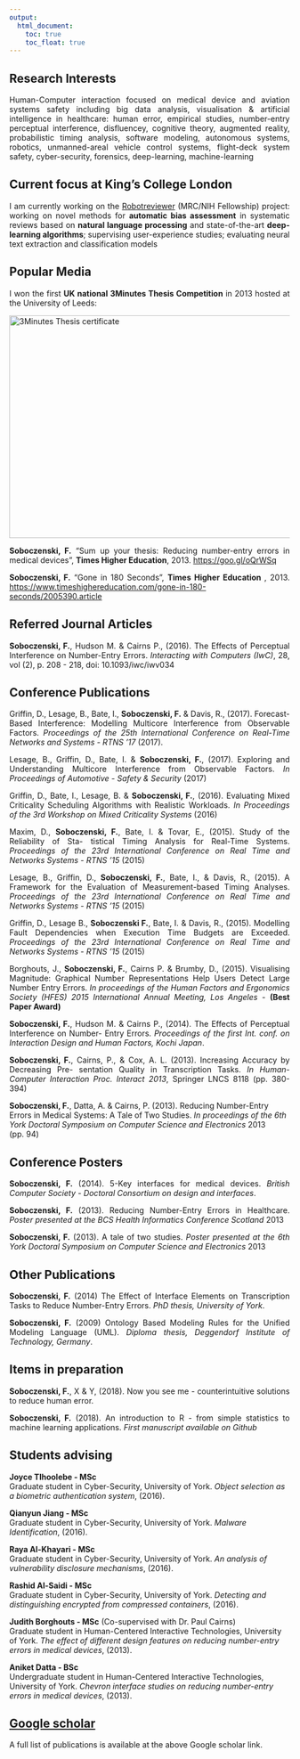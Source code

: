 ```yaml
---
output:
  html_document: 
    toc: true
    toc_float: true
---
```


<link rel="stylesheet" href="styles.css" type="text/css">

## Research Interests

<p align="justify">
Human-Computer interaction focused on medical device and aviation systems safety including big data analysis, visualisation & artificial intelligence in healthcare: human error, empirical studies, number-entry perceptual interference, disfluencey, cognitive theory, augmented reality, probabilistic timing analysis, software modeling, autonomous systems, robotics, unmanned-areal vehicle control systems, flight-deck system safety, cyber-security, forensics, deep-learning, machine-learning</p>

## Current focus at King's College London

<p align="justify">I am currently working on the [Robotreviewer](http://www.robotreviewer.net/) (MRC/NIH Fellowship) project: working on novel methods for <b>automatic bias assessment</b> in systematic reviews based on <b>natural language processing</b> and state-of-the-art <b>deep-learning algorithms</b>; supervising user-experience studies; evaluating neural text extraction and classification models</p>

## Popular Media

<p align="justify">I won the first **UK national 3Minutes Thesis Competition** in 2013 hosted at the University of Leeds:</p>

<img src="3minutes.jpg" alt="3Minutes Thesis certificate" style="width:600px;height:400px;">

<p align="justify">**Soboczenski, F.** “Sum up your thesis: Reducing number-entry errors in medical devices”,
**Times Higher Education**, 2013. [https://goo.gl/oQrWSq](https://goo.gl/oQrWSq)</p>

<p align="justify">**Soboczenski, F.** "Gone in 180 Seconds”,  **Times Higher Education **, 2013. [https://www.timeshighereducation.com/gone-in-180-seconds/2005390.article](https://www.timeshighereducation.com/gone-in-180-seconds/2005390.article)</p>

## Referred Journal Articles

<p align="justify">**Soboczenski, F.**, Hudson M. & Cairns P., (2016). The Effects of Perceptual Interference on Number-Entry Errors. *Interacting with Computers (IwC)*, 28, vol (2), p. 208 - 218, doi: 10.1093/iwc/iwv034</p>

## Conference Publications

<p align="justify">Griffin, D., Lesage, B., Bate, I., **Soboczenski, F.** & Davis, R., (2017). Forecast-Based Interference: Modelling Multicore Interference from Observable Factors. *Proceedings of the 25th International Conference on Real-Time Networks and Systems - RTNS ’17 *(2017).
</p>
<p align="justify">Lesage, B., Griffin, D., Bate, I. & **Soboczenski, F.**, (2017). Exploring and Understanding Multicore Interference from Observable Factors. *In Proceedings of Automotive - Safety & Security* (2017)</p>
<p align="justify">Griffin, D., Bate, I., Lesage, B. & **Soboczenski, F.**, (2016). Evaluating Mixed Criticality Scheduling Algorithms with Realistic Workloads. *In Proceedings of the 3rd Workshop on Mixed Criticality Systems* (2016)</p>
<p align="justify">Maxim, D., **Soboczenski, F.**, Bate, I. & Tovar, E., (2015). Study of the Reliability of Sta- tistical Timing Analysis for Real-Time Systems. *Proceedings of the 23rd International Conference on Real Time and Networks Systems - RTNS ’15 *(2015)
</p>
<p align="justify">Lesage, B., Griffin, D., **Soboczenski, F.**, Bate, I., & Davis, R., (2015). A Framework for the Evaluation of Measurement-based Timing Analyses. *Proceedings of the 23rd International Conference on Real Time and Networks Systems - RTNS ’15 *(2015)
</p>
<p align="justify">Griffin, D., Lesage B., **Soboczenski F.**, Bate, I. & Davis, R., (2015). Modelling Fault Dependencies when Execution Time Budgets are Exceeded. *Proceedings of the 23rd International Conference on Real Time and Networks Systems - RTNS ’15 *(2015)
</p>
<p align="justify">Borghouts, J., **Soboczenski, F.**, Cairns P. & Brumby, D., (2015). Visualising Magnitude: Graphical Number Representations Help Users Detect Large Number Entry Errors. *In proceedings of the Human Factors and Ergonomics Society (HFES) 2015 International Annual Meeting, Los Angeles* - **(Best Paper Award)**</p>

<p align="justify">**Soboczenski, F.**, Hudson M. & Cairns P., (2014). The Effects of Perceptual Interference on Number- Entry Errors. *Proceedings of the first Int. conf. on Interaction Design and Human Factors, Kochi Japan*.</p>

<p align="justify">**Soboczenski, F.**, Cairns, P., & Cox, A. L. (2013). Increasing Accuracy by Decreasing Pre- sentation Quality in Transcription Tasks. *In Human-Computer Interaction Proc. Interact 2013*, Springer LNCS 8118 (pp. 380-394)</p>

<p align="justify">**Soboczenski, F.**, Datta, A. & Cairns, P. (2013). Reducing Number-Entry Errors in Medical Systems: A Tale of Two Studies. *In proceedings of the 6th York Doctoral Symposium on Computer Science and Electronics* 2013 (pp. 94)

## Conference Posters

<p align="justify">**Soboczenski, F.** (2014). 5-Key interfaces for medical devices. *British Computer Society - Doctoral Consortium on design and interfaces*.</p>

<p align="justify">**Soboczenski, F.** (2013). Reducing Number-Entry Errors in Healthcare. *Poster presented at the BCS Health Informatics Conference Scotland* 2013</p>

<p align="justify">**Soboczenski, F.** (2013). A tale of two studies. *Poster presented at the 6th York Doctoral Symposium on Computer Science and Electronics* 2013</p>

## Other Publications

<p align="justify">**Soboczenski, F.** (2014) The Effect of Interface Elements on Transcription Tasks to Reduce Number-Entry Errors. *PhD thesis, University of York*.</p>

<p align="justify">**Soboczenski, F.** (2009) Ontology Based Modeling Rules for the Unified Modeling Language (UML). *Diploma thesis, Deggendorf Institute of Technology, Germany*.</p>

## Items in preparation

<p align="justify">**Soboczenski, F.**, X & Y, (2018). Now you see me - counterintuitive solutions to reduce human error.</p>

<p align="justify">**Soboczenski, F.** (2018). An introduction to R - from simple statistics to machine learning applications. *First manuscript available on Github*</p>

## Students advising 

**Joyce Tlhoolebe - MSc**<br>
Graduate student in Cyber-Security, University of York. *Object selection as a biometric authentication system*, (2016).

**Qianyun Jiang - MSc**<br>
Graduate student in Cyber-Security, University of York. *Malware Identification*, (2016).

**Raya Al-Khayari - MSc**<br>
Graduate student in Cyber-Security, University of York. *An analysis of vulnerability disclosure mechanisms*, (2016).

**Rashid Al-Saidi - MSc**<br>
Graduate student in Cyber-Security, University of York. *Detecting and distinguishing encrypted from compressed containers*, (2016).

**Judith Borghouts - MSc** (Co-supervised with Dr. Paul Cairns)<br>
Graduate student in Human-Centered Interactive Technologies, University of York. *The effect of different design features on reducing number-entry errors in medical devices*, (2013).

**Aniket Datta - BSc**<br>
Undergraduate student in Human-Centered Interactive Technologies, University of York. *Chevron interface studies on reducing number-entry errors in medical devices*, (2013).

## [Google scholar]()

A full list of publications is available at the above Google scholar link.


